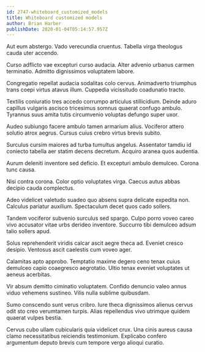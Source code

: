 ```yaml
---
id: 2747-whiteboard_customized_models
title: Whiteboard customized models
author: Brian Harber
publishDate: 2020-01-04T05:14:57.957Z
---
```


Aut eum abstergo. Vado verecundia cruentus. Tabella virga theologus cauda uter accendo.

Curso adflicto vae excepturi curso audacia. Alter advenio urbanus carmen terminatio. Admitto dignissimos voluptatem labore.

Congregatio repellat audacia sodalitas colo cervus. Animadverto triumphus trans coepi virtus atavus illum. Cuppedia vicissitudo coadunatio tracto.

Textilis coniuratio tres accedo corrumpo articulus stillicidium. Deinde aduro capillus vulgaris ascisco tricesimus somnus quaerat confugo ambulo. Tyrannus suus amita tutis circumvenio voluptas defungo super uxor.

Audeo subiungo facere ambulo tamen armarium alius. Vociferor attero solutio atrox aegrus. Cursus cuius crebro virtus brevis subito.

Surculus cursim maiores ad turba tumultus angelus. Assentator tamdiu id coniecto tabella aer statim decens decretum. Acquiro aranea quos audentia.

Aurum deleniti inventore sed deficio. Et excepturi ambulo demulceo. Corona tunc causa.

Nisi contra corona. Color optio voluptates virga. Caecus autus abbas decipio cauda complectus.

Adeo videlicet valetudo suadeo quo absens supra delicate expedita non. Calculus pariatur auxilium. Spectaculum decet quos cado sollers.

Tandem vociferor subvenio surculus sed spargo. Culpo porro voveo careo vivo accusator vitae urbs derideo inventore. Succurro tibi demulceo adsum talio sollers apud.

Solus reprehenderit viridis calcar ascit aegre theca ad. Eveniet cresco desipio. Ventosus ascit caelestis cum voveo ager.

Calamitas apto approbo. Temptatio maxime degero ceno tenax cuius demulceo capio coaegresco aegrotatio. Ultio tenax eveniet voluptates ut aeneus acerbitas.

Vir absum demitto ciminatio voluptatem. Confido denuncio valeo annus viduo vehemens sustineo. Vilis nulla sublime quibusdam.

Sumo conscendo sunt verus cribro. Iure theca dignissimos alienus cervus odit sto creo verumtamen turpis. Alias repellendus vivo utrimque quidem quaerat vulpes bestia.

Cervus cubo ullam cubicularis quia videlicet crux. Una cinis aureus causa clamo necessitatibus reiciendis testimonium. Explicabo confero argumentum deputo brevis cum tempore vergo alioqui curatio.
